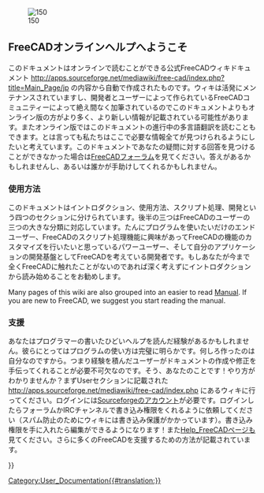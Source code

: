 <languages/>
{{Docnav/ja
|
|[[About_FreeCAD/ja|FreeCADについて]]
}}

[[Image:Crystal_Clear_app_tutorials.png|right|150]]

<span id="Welcome_to_the_FreeCAD_on-line_help"></span>
== FreeCADオンラインヘルプへようこそ ==

このドキュメントはオンラインで読むことができる公式FreeCADウィキドキュメント http://apps.sourceforge.net/mediawiki/free-cad/index.php?title=Main_Page/jp の内容から自動で作成されたものです。ウィキは活発にメンテナンスされていますし、開発者とユーザーによって作られているFreeCADコミュニティーによって絶え間なく加筆されているのでこのドキュメントよりもオンライン版の方がより多く、より新しい情報が記載されている可能性があります。またオンライン版ではこのドキュメントの進行中の多言語翻訳を読むこともできます。とは言っても私たちはここで必要な情報全てが見つけられるようにしたいと考えています。このドキュメントであなたの疑問に対する回答を見つけることができなかった場合は[http://forum.freecad.org/index.php FreeCADフォーラム]を見てください。答えがあるかもしれませんし、あるいは誰かが手助けしてくれるかもしれません。

<span id="How_to_use"></span>
=== 使用方法 ===

<div class="mw-translate-fuzzy">
このドキュメントはイントロダクション、使用方法、スクリプト処理、開発という四つのセクションに分けられています。後半の三つはFreeCADのユーザーの三つの大きな分類に対応しています。たんにプログラムを使いたいだけのエンドユーザー、FreeCADのスクリプト処理機能に興味があってFreeCADの機能のカスタマイズを行いたいと思っているパワーユーザー、そして自分のアプリケーションの開発基盤としてFreeCADを考えている開発者です。もしあなたが今まで全くFreeCADに触れたことがないのであれば深く考えずにイントロダクションから読み始めることをお勧めします。
</div>

<div lang="en" dir="ltr" class="mw-content-ltr">
Many pages of this wiki are also grouped into an easier to read [[Manual|Manual]]. If you are new to FreeCAD, we suggest you start reading the manual.
</div>

<span id="Contribute"></span>
=== 支援 ===

<div class="mw-translate-fuzzy">
あなたはプログラマーの書いたひどいヘルプを読んだ経験があるかもしれません。彼らにとってはプログラムの使い方は完璧に明らかです。何しろ作ったのは自分なのですから。つまり経験を積んだユーザーがドキュメントの作成や修正を手伝ってくれることが必要不可欠なのです。そう、あなたのことです！やり方がわかりませんか？まずUserセクションに記載された http://apps.sourceforge.net/mediawiki/free-cad/index.php にあるウィキに行ってください。ログインには[http://sourceforge.net/ Sourceforgeのアカウント]が必要です。ログインしたらフォーラムかIRCチャンネルで書き込み権限をくれるように依頼してください（スパム防止のためにウィキには書き込み保護がかかっています）。書き込み権限を手に入れたら編集ができるようになります！また[[Help_FreeCAD/jp|Help_FreeCAD]]ページも見てください。さらに多くのFreeCADを支援するための方法が記載されています。
</div>

{{Docnav/ja
|
|[[About_FreeCAD/ja|FreeCADについて]]
}}

{{Userdocnavi{{#translation:}}}}
[[Category:User_Documentation{{#translation:}}]]